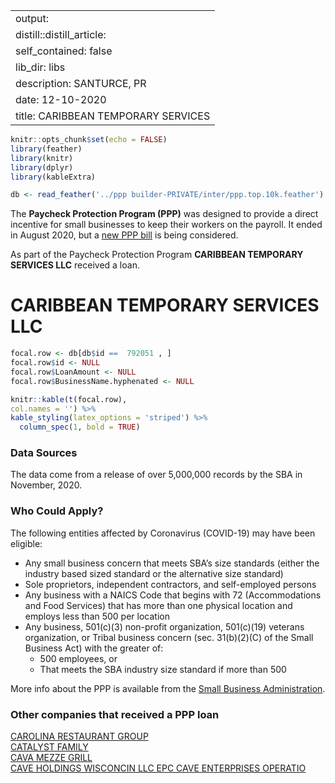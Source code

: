 
---
output:
  distill::distill_article:
    self_contained: false
    lib_dir: libs
description: SANTURCE, PR 
date: 12-10-2020
title: CARIBBEAN TEMPORARY SERVICES 
---




```r
knitr::opts_chunk$set(echo = FALSE)
library(feather)
library(knitr)
library(dplyr)
library(kableExtra)

db <- read_feather('../ppp builder-PRIVATE/inter/ppp.top.10k.feather')

```



The **Paycheck Protection Program (PPP)** was designed to provide a direct incentive for small businesses to keep their workers on the payroll. It ended in August 2020, but a [new PPP bill](https://thehill.com/policy/finance/529092-bipartisan-support-for-new-ppp-loans-gains-momentum-in-congress) is being considered.

As part of the Paycheck Protection Program **CARIBBEAN TEMPORARY SERVICES LLC** received a loan.


# CARIBBEAN TEMPORARY SERVICES LLC 

```r
focal.row <- db[db$id ==  792051 , ]
focal.row$id <- NULL
focal.row$LoanAmount <- NULL
focal.row$BusinessName.hyphenated <- NULL

knitr::kable(t(focal.row), 
col.names = '') %>%
kable_styling(latex_options = 'striped') %>%
  column_spec(1, bold = TRUE)


```

### Data Sources

The data come from a release of over 5,000,000 records by the SBA in November, 2020.


### Who Could Apply?

The following entities affected by Coronavirus (COVID-19) may have been eligible:

+ Any small business concern that meets SBA’s size standards (either the industry based sized standard or the alternative size standard)
+ Sole proprietors, independent contractors, and self-employed persons
+ Any business with a NAICS Code that begins with 72 (Accommodations and Food Services) that has more than one physical location and employs less than 500 per location
+ Any business, 501(c)(3) non-profit organization, 501(c)(19) veterans organization, or Tribal business concern (sec. 31(b)(2)(C) of the Small Business Act) with the greater of:
  + 500 employees, or 
  + That meets the SBA industry size standard if more than 500


More info about the PPP is available from the [Small Business Administration](https://www.sba.gov/funding-programs/loans/coronavirus-relief-options/paycheck-protection-program).

 
### Other companies that received a PPP loan 
   
 [CAROLINA RESTAURANT GROUP](/Paycheck-Protection-Program/806242-CAROLINA-RESTAURANT-GROUP) <br> [CATALYST FAMILY](/Paycheck-Protection-Program/826448-CATALYST-FAMILY) <br> [CAVA MEZZE GRILL](/Paycheck-Protection-Program/831724-CAVA-MEZZE-GRILL) <br> [CAVE HOLDINGS WISCONCIN LLC EPC CAVE ENTERPRISES OPERATIO](/Paycheck-Protection-Program/832240-CAVE-HOLDINGS-WISCONCIN-LLC-EPC-CAVE-ENTERPRISES-OPERATIO) <br>